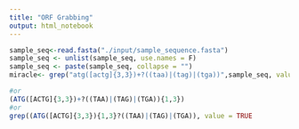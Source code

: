 ```yaml
---
title: "ORF Grabbing"
output: html_notebook
---
```



```r
sample_seq<-read.fasta("./input/sample_sequence.fasta")
sample_seq <- unlist(sample_seq, use.names = F)
sample_seq <- paste(sample_seq, collapse = "")
miracle<- grep("atg([actg]{3,3})+?((taa)|(tag)|(tga))",sample_seq, value = TRUE)

#or
(ATG([ACTG]{3,3})+?((TAA)|(TAG)|(TGA)){1,3})
#or
grep((ATG([ACTG]{3,3}){1,3}?((TAA)|(TAG)|(TGA)), value = TRUE
      

```

